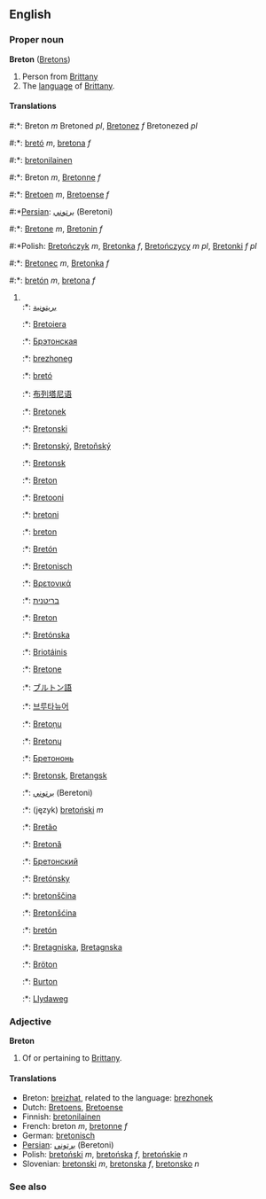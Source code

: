 ==English==
===Proper noun===
'''Breton''' ([[Bretons]])

# Person from [[Brittany]]
# The [[language]] of [[w:Brittany|Brittany]].

====Translations====
#:*{{br}}: Breton ''m'' Bretoned ''pl'', [[Bretonez]] ''f'' Bretonezed ''pl''
#:*{{ca}}: [[bretó]] ''m'', [[bretona]] ''f''
#:*{{fi}}: [[bretonilainen]]
#:*{{fr}}: Breton ''m'', [[Bretonne]] ''f''
#:*{{nl}}: [[Bretoen]] ''m'', [[Bretoense]] ''f''
#:*[[Persian]]: [[برتوني]] (Beretoni)
#:*{{de}}: [[Bretone]] ''m'', [[Bretonin]] ''f''
#:*Polish: [[Bretończyk]] ''m'', [[Bretonka]] ''f'', [[Bretończycy]] ''m pl'', [[Bretonki]] ''f pl''
#:*{{sl}}: [[Bretonec]] ''m'', [[Bretonka]] ''f''
#:*{{es}}: [[bretón]] ''m'', [[bretona]] ''f''
#<br>
#:*{{ar}}: [[بريتونية]]
#:*{{eu}}: [[Bretoiera]]
#:*{{be}}: [[Брэтонская]]
#:*{{br}}: [[brezhoneg]] {{m}}
#:*{{ca}}: [[bretó]] {{m}}
#:*{{zh}}: [[布列塔尼语]]
#:*{{kw}}: [[Bretonek]]
#:*{{hr}}: [[Bretonski]]
#:*{{cs}}: [[Bretonský]], [[Bretoňský]]
#:*{{da}}: [[Bretonsk]]
#:*{{en}}: [[Breton]]
#:*{{et}}: [[Bretooni]]
#:*{{fi}}: [[bretoni]]
#:*{{fr}}: [[breton]] {{m}}
#:*{{ga}}: [[Bretón]]
#:*{{de}}: [[Bretonisch]] {{n}} 
#:*{{el}}: [[Βρετονικά]]
#:*{{he}}: [[בריטנית]]
#:*{{hu}}: [[Breton]]
#:*{{is}}: [[Bretónska]]
#:*{{ga}}: [[Briotáinis]]
#:*{{it}}: [[Bretone]]
#:*{{ja}}: [[ブルトン語]]
#:*{{ko}}: [[브루타뉴어]]
#:*{{lv}}: [[Bretoņu]]
#:*{{lt}}: [[Bretonų]]
#:*{{mdf}}: [[Бретононь]]
#:*{{no}}: [[Bretonsk]], [[Bretangsk]]
#:*{{fa}}: [[برتوني]] (Beretoni)
#:*{{pl}}: (język) [[bretoński]] ''m''
#:*{{pt}}: [[Bretão]]
#:*{{ro}}: [[Bretonă]]
#:*{{ru}}: [[Бретонский]]
#:*{{sk}}: [[Bretónsky]]
#:*{{sl}}: [[bretonščina]] {{f}}
#:*{{wen}}: [[Bretonšćina]]
#:*{{es}}: [[bretón]] {{m}}
#:*{{sv}}: [[Bretagniska]], [[Bretagnska]]
#:*{{tr}}: [[Bröton]]
#:*{{wa}}: [[Burton]]
#:*{{cy}}: [[Llydaweg]]

===Adjective===
'''Breton'''

# Of or pertaining to [[Brittany]].

====Translations====
*Breton: [[breizhat]], related to the language: [[brezhonek]]
*Dutch: [[Bretoens]], [[Bretoense]]
*Finnish: [[bretonilainen]]
*French: breton ''m'', [[bretonne]] ''f''
*German: [[bretonisch]]
*[[Persian]]: [[برتوني]] (Beretoni)
*Polish: [[bretoński]] ''m'', [[bretońska]] ''f'', [[bretońskie]] ''n''
*Slovenian: [[bretonski]] ''m'', [[bretonska]] ''f'', [[bretonsko]] ''n''

===See also===
{{Wikipedia}}